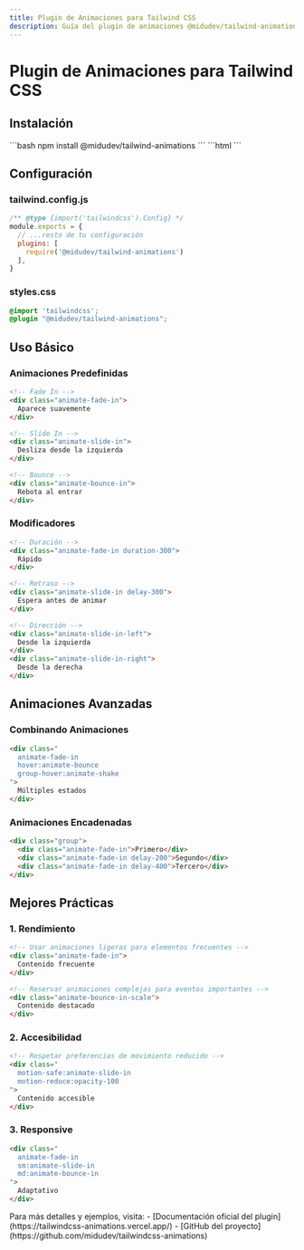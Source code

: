 ```yaml
---
title: Plugin de Animaciones para Tailwind CSS
description: Guía del plugin de animaciones @midudev/tailwind-animations
---
```



# Plugin de Animaciones para Tailwind CSS <Badge text="Plugin" variant="success" />

## Instalación <Badge text="Paso 1" variant="note" />

<Tabs>
  <TabItem label="npm">
    ```bash
    npm install @midudev/tailwind-animations
    ```
  </TabItem>
  <TabItem label="CDN">
    ```html
    <!-- Próximamente disponible via CDN -->
    ```
  </TabItem>
</Tabs>

## Configuración <Badge text="Paso 2" variant="note" />

### tailwind.config.js
```javascript
/** @type {import('tailwindcss').Config} */
module.exports = {
  // ...resto de tu configuración
  plugins: [
    require('@midudev/tailwind-animations')
  ],
}
```

### styles.css
```css
@import 'tailwindcss';
@plugin "@midudev/tailwind-animations";
```

## Uso Básico <Badge text="Paso 3" variant="note" />

### Animaciones Predefinidas
```html
<!-- Fade In -->
<div class="animate-fade-in">
  Aparece suavemente
</div>

<!-- Slide In -->
<div class="animate-slide-in">
  Desliza desde la izquierda
</div>

<!-- Bounce -->
<div class="animate-bounce-in">
  Rebota al entrar
</div>
```

### Modificadores
```html
<!-- Duración -->
<div class="animate-fade-in duration-300">
  Rápido
</div>

<!-- Retraso -->
<div class="animate-slide-in delay-300">
  Espera antes de animar
</div>

<!-- Dirección -->
<div class="animate-slide-in-left">
  Desde la izquierda
</div>
<div class="animate-slide-in-right">
  Desde la derecha
</div>
```

## Animaciones Avanzadas <Badge text="Paso 4" variant="note" />

### Combinando Animaciones
```html
<div class="
  animate-fade-in
  hover:animate-bounce
  group-hover:animate-shake
">
  Múltiples estados
</div>
```

### Animaciones Encadenadas
```html
<div class="group">
  <div class="animate-fade-in">Primero</div>
  <div class="animate-fade-in delay-200">Segundo</div>
  <div class="animate-fade-in delay-400">Tercero</div>
</div>
```

## Mejores Prácticas <Badge text="Recomendado" variant="success" />

### 1. Rendimiento
```html
<!-- Usar animaciones ligeras para elementos frecuentes -->
<div class="animate-fade-in">
  Contenido frecuente
</div>

<!-- Reservar animaciones complejas para eventos importantes -->
<div class="animate-bounce-in-scale">
  Contenido destacado
</div>
```

### 2. Accesibilidad
```html
<!-- Respetar preferencias de movimiento reducido -->
<div class="
  motion-safe:animate-slide-in
  motion-reduce:opacity-100
">
  Contenido accesible
</div>
```

### 3. Responsive
```html
<div class="
  animate-fade-in
  sm:animate-slide-in
  md:animate-bounce-in
">
  Adaptativo
</div>
```

<Aside type="tip">
  Para más detalles y ejemplos, visita:
  - [Documentación oficial del plugin](https://tailwindcss-animations.vercel.app/)
  - [GitHub del proyecto](https://github.com/midudev/tailwindcss-animations)
</Aside>
